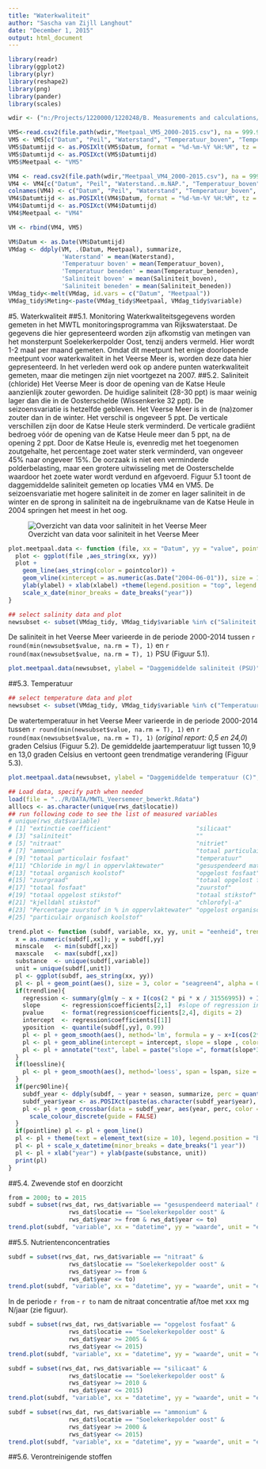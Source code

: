 ```yaml
---
title: "Waterkwaliteit"
author: "Sascha van Zijll Langhout"
date: "December 1, 2015"
output: html_document
---
```


```r
library(readr)
library(ggplot2)
library(plyr)
library(reshape2)
library(png)
library(pander)
library(scales)
```



```r
wdir <- ("n:/Projects/1220000/1220248/B. Measurements and calculations/Meetpalen VM3 VM4 VM5")
```

```r
VM5<-read.csv2(file.path(wdir,"Meetpaal_VM5_2000-2015.csv"), na = 999.999, dec = ".")
VM5 <- VM5[c("Datum", "Peil", "Waterstand", "Temperatuur_boven", "Temperatuur_beneden", "Saliniteit_boven", "Saliniteit_beneden")]
VM5$Datumtijd <- as.POSIXlt(VM5$Datum, format = "%d-%m-%Y %H:%M", tz = "UTC")
VM5$Datumtijd <- as.POSIXct(VM5$Datumtijd)
VM5$Meetpaal <- "VM5"

VM4 <- read.csv2(file.path(wdir,"Meetpaal_VM4_2000-2015.csv"), na = 999.999, dec = ".")
VM4 <- VM4[c("Datum", "Peil", "Waterstand..m.NAP.", "Temperatuur_boven", "Temperatuur_beneden", "Saliniteit_boven", "Saliniteit_beneden")]
colnames(VM4) <- c("Datum", "Peil", "Waterstand", "Temperatuur_boven", "Temperatuur_beneden", "Saliniteit_boven", "Saliniteit_beneden")
VM4$Datumtijd <- as.POSIXlt(VM4$Datum, format = "%d-%m-%Y %H:%M", tz = "UTC")
VM4$Datumtijd <- as.POSIXct(VM4$Datumtijd)
VM4$Meetpaal <- "VM4"

VM <- rbind(VM4, VM5)
```


```r
VM$Datum <- as.Date(VM$Datumtijd)
VMdag <- ddply(VM, .(Datum, Meetpaal), summarize,
               'Waterstand' = mean(Waterstand),
               'Temperatuur boven' = mean(Temperatuur_boven),
               'Temperatuur beneden' = mean(Temperatuur_beneden), 
               'Saliniteit boven' = mean(Saliniteit_boven),
               'Saliniteit beneden' = mean(Saliniteit_beneden))
VMdag_tidy<-melt(VMdag, id.vars = c("Datum", "Meetpaal"))
VMdag_tidy$Meting<-paste(VMdag_tidy$Meetpaal, VMdag_tidy$variable)
```

#5. Waterkwaliteit
##5.1. Monitoring
Waterkwaliteitsgegevens worden gemeten in het MWTL monitoringsprogramma van Rijkswaterstaat. De gegevens die hier gepresenteerd worden zijn afkomstig van metingen van het monsterpunt Soelekerkerpolder Oost, tenzij anders vermeld. Hier wordt 1-2 maal per maand gemeten. Omdat dit meetpunt het enige doorlopende meetpunt voor waterkwaliteit in het Veerse Meer is, worden deze data hier gepresenteerd. In het verleden werd ook op andere punten waterkwaliteit gemeten, maar die metingen zijn niet voortgezet na 2007.
##5.2. Saliniteit (chloride)
Het Veerse Meer is door de opening van de Katse Heule aanzienlijk zouter geworden. De huidige saliniteit (28-30 ppt) is maar weinig lager dan die in de Oosterschelde (Wissenkerke 32 ppt). De seizoensvariatie is hetzelfde gebleven. Het Veerse Meer is in de (na)zomer zouter dan in de winter. Het verschil is ongeveer 5 ppt. De verticale verschillen zijn door de Katse Heule sterk verminderd. De verticale gradiënt bedroeg vóór de opening van de Katse Heule meer dan 5 ppt, na de opening 2 ppt.
Door de Katse Heule is, evenredig met het toegenomen zoutgehalte, het percentage zoet water sterk verminderd, van ongeveer 45% naar ongeveer 15%. De oorzaak is niet een verminderde polderbelasting, maar een grotere uitwisseling met de Oosterschelde waardoor het zoete water wordt verdund en afgevoerd.
Figuur 5.1 toont de daggemiddelde saliniteit gemeten op locaties VM4 en VM5. De seizoensvariatie met hogere saliniteit in de zomer en lager saliniteit in de winter en de sprong in saliniteit na de ingebruikname van de Katse Heule in 2004 springen het meest in het oog.

![Overzicht van data voor saliniteit in het Veerse Meer](Pictures/Waterkwaliteit/Tabel5.1.JPG)

```r
plot.meetpaal.data <- function (file, xx = "Datum", yy = "value", pointcolor = "Meting", ylabel, xlabel) {
  plot <- ggplot(file ,aes_string(xx, yy))
  plot + 
    geom_line(aes_string(color = pointcolor)) +
    geom_vline(xintercept = as.numeric(as.Date("2004-06-01")), size = 1, linetype = 2, color = "black", alpha = 0.5) +
    ylab(ylabel) + xlab(xlabel) +theme(legend.position = "top", legend.direction = "horizontal") +
    scale_x_date(minor_breaks = date_breaks("year"))
}

## select salinity data and plot
newsubset <- subset(VMdag_tidy, VMdag_tidy$variable %in% c("Saliniteit boven", "Saliniteit beneden"))
```

De saliniteit in het Veerse Meer varieerde in de periode 2000-2014 tussen `r round(min(newsubset$value, na.rm = T), 1)` en `r round(max(newsubset$value, na.rm = T), 1)` PSU (Figuur 5.1).
```r
plot.meetpaal.data(newsubset, ylabel = "Daggemiddelde saliniteit (PSU)", xlabel = "Datum")
```


##5.3. Temperatuur
```r
## select temperature data and plot
newsubset <- subset(VMdag_tidy, VMdag_tidy$variable %in% c("Temperatuur boven", "Temperatuur beneden"))
```
De watertemperatuur in het Veerse Meer varieerde in de periode 2000-2014 tussen `r round(min(newsubset$value, na.rm = T), 1)` en `r round(max(newsubset$value, na.rm = T), 1)` (_original report: 0,5 en 24,0_) graden Celsius (Figuur 5.2). De gemiddelde jaartemperatuur ligt tussen 10,9 en 13,0 graden Celsius en vertoont geen trendmatige verandering (Figuur 5.3).

```r
plot.meetpaal.data(newsubset, ylabel = "Daggemiddelde temperatuur (C)", xlabel = "Datum")
```

```r
## Load data, specify path when needed
load(file = "../R/DATA/MWTL_Veersemeer_bewerkt.Rdata")
alllocs <- as.character(unique(rws_dat$locatie))
## run following code to see the list of measured variables
# unique(rws_dat$variable)
# [1] "extinctie coefficient"                        "silicaat"                                    
# [3] "saliniteit"                                   ""                                            
# [5] "nitraat"                                      "nitriet"                                     
# [7] "ammonium"                                     "totaal particulair stikstof"                 
# [9] "totaal particulair fosfaat"                   "temperatuur"                                 
#[11] "Chloride in mg/l in oppervlaktewater"         "gesuspendeerd materiaal"                     
#[13] "totaal organisch koolstof"                    "opgelost fosfaat"                            
#[15] "zuurgraad"                                    "totaal opgelost fosfaat"                     
#[17] "totaal fosfaat"                               "zuurstof"                                    
#[19] "totaal opgelost stikstof"                     "totaal stikstof"                             
#[21] "kjelldahl stikstof"                           "chlorofyl-a"                                 
#[23] "Percentage zuurstof in % in oppervlaktewater" "opgelost organisch koolstof"                 
#[25] "particulair organisch koolstof"     

trend.plot <- function (subdf, variable, xx, yy, unit = "eenheid", trendline = F, loessline = F, lspan = 0.3, perc90line = F, pointline = F) {
  x = as.numeric(subdf[,xx]); y = subdf[,yy]    
  minscale   <- min(subdf[,xx])
  maxscale   <- max(subdf[,xx])
  substance  <- unique(subdf[,variable])
  unit = unique(subdf[,unit])
  pl <- ggplot(subdf, aes_string(xx, yy))
  pl <- pl + geom_point(aes(), size = 3, color = "seagreen4", alpha = 0.5)
  if(trendline){
    regression <- summary(glm(y ~ x + I(cos(2 * pi * x / 31556995)) + I(sin(2 * pi * x / 31556995))))
    slope      <- regression$coefficients[2,1]  #slope of regression including season effect
    pvalue     <- format(regression$coefficients[2,4], digits = 2)
    intercept  <- regression$coefficients[[1]]
    yposition  <- quantile(subdf[,yy], 0.99)
    pl <- pl + geom_smooth(aes(), method='lm', formula = y ~ x+I(cos(2*pi*x/31622400))+I(sin(2*pi*x/31622400)), size = 0.7, alpha = 0.3, n = 1000)
    pl <- pl + geom_abline(intercept = intercept, slope = slope , color = "darkblue", size = 1)
    pl <- pl + annotate("text", label = paste("slope =", format(slope*31622400, digits = 2), unit, "per year | ", "p=", pvalue), x = maxscale - 0.5 * (maxscale - minscale), y = yposition, size = 4)
  }
  if(loessline){
    pl <- pl + geom_smooth(aes(), method='loess', span = lspan, size = 1, n = 1000)
  }
  if(perc90line){
    subdf_year <- ddply(subdf, ~ year + season, summarize, perc = quantile(waarde, probs = 0.9), na.rm = T)
    subdf_year$year <- as.POSIXct(paste(as.character(subdf_year$year), "-07-01 00:00:00", sep = ""))
    pl <- pl + geom_crossbar(data = subdf_year, aes(year, perc, color = season), size = 0.75, ymin =F, ymax = F) +
      scale_colour_discrete(guide = FALSE)
  }
  if(pointline) pl <- pl + geom_line()
  pl <- pl + theme(text = element_text(size = 10), legend.position = "bottom")
  pl <- pl + scale_x_datetime(minor_breaks = date_breaks("1 year"))
  pl <- pl + xlab("year") + ylab(paste(substance, unit))
  print(pl)
}

```

##5.4. Zwevende stof en doorzicht

```r
from = 2000; to = 2015
subdf = subset(rws_dat, rws_dat$variable == "gesuspendeerd materiaal" &
                 rws_dat$locatie == "Soelekerkepolder oost" &
                 rws_dat$year >= from & rws_dat$year <= to)
trend.plot(subdf, "variable", xx = "datetime", yy = "waarde", unit = "eenheid")

```

##5.5. Nutrientenconcentraties

```r
subdf = subset(rws_dat, rws_dat$variable == "nitraat" &
                 rws_dat$locatie == "Soelekerkepolder oost" &
                 rws_dat$year >= from &
                 rws_dat$year <= to)
trend.plot(subdf, "variable", xx = "datetime", yy = "waarde", unit = "eenheid", trendline = T)

```

In de periode `r from` - `r to` nam de nitraat concentratie af/toe met xxx mg N/jaar (zie figuur). 

```r
subdf = subset(rws_dat, rws_dat$variable == "opgelost fosfaat" &
                 rws_dat$locatie == "Soelekerkepolder oost" &
                 rws_dat$year >= 2005 &
                 rws_dat$year <= 2015)
trend.plot(subdf, "variable", xx = "datetime", yy = "waarde", unit = "eenheid", loessline = T, lspan = 0.3)

```


```r
subdf = subset(rws_dat, rws_dat$variable == "silicaat" &
                 rws_dat$locatie == "Soelekerkepolder oost" &
                 rws_dat$year >= 2010 &
                 rws_dat$year <= 2015)
trend.plot(subdf, "variable", xx = "datetime", yy = "waarde", unit = "eenheid", perc90line = T)

```


```r
subdf = subset(rws_dat, rws_dat$variable == "ammonium" &
                 rws_dat$locatie == "Soelekerkepolder oost" &
                 rws_dat$year >= 2000 &
                 rws_dat$year <= 2015)
trend.plot(subdf, "variable", xx = "datetime", yy = "waarde", unit = "eenheid", pointline = T)

```


##5.6. Verontreinigende stoffen


